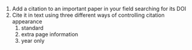 1.  Add a citation to an important paper in your field searching for its DOI
2.  Cite it in text using three different ways of controlling citation appearance
    1.  standard
    2.  extra page information
    3.  year only

